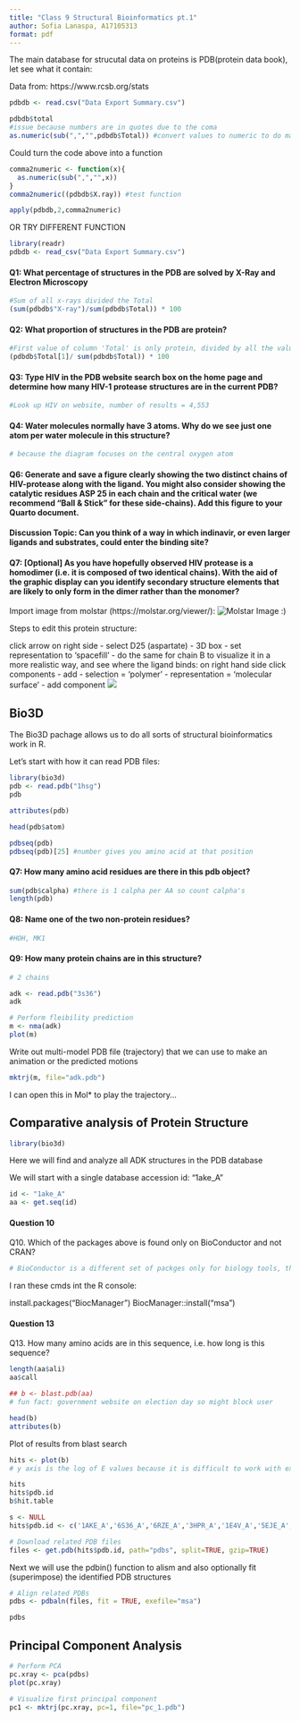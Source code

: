```yaml
---
title: "Class 9 Structural Bioinformatics pt.1"
author: Sofia Lanaspa, A17105313
format: pdf
---
```


The main database for strucutal data on proteins is PDB(protein data book), let see what it contain:

Data from: https://www.rcsb.org/stats
```r
pdbdb <- read.csv("Data Export Summary.csv")
```

```r
pdbdb$total
#issue because numbers are in quotes due to the coma
as.numeric(sub(",","",pdbdb$Total)) #convert values to numeric to do math
```
Could turn the code above into a function
```r
comma2numeric <- function(x){
  as.numeric(sub(",","",x))
}
comma2numeric((pdbdb$X.ray)) #test function
```

```r
apply(pdbdb,2,comma2numeric)
```

OR TRY DIFFERENT FUNCTION
```r
library(readr)
pdbdb <- read_csv("Data Export Summary.csv")
```

#### Q1: What percentage of structures in the PDB are solved by X-Ray and Electron Microscopy
```r
#Sum of all x-rays divided the Total
(sum(pdbdb$"X-ray")/sum(pdbdb$Total)) * 100
```

#### Q2: What proportion of structures in the PDB are protein?
```r
#First value of column 'Total' is only protein, divided by all the values in 'Total'
(pdbdb$Total[1]/ sum(pdbdb$Total)) * 100
```

#### Q3: Type HIV in the PDB website search box on the home page and determine how many HIV-1 protease structures are in the current PDB?
```r
#Look up HIV on website, number of results = 4,553
```

#### Q4: Water molecules normally have 3 atoms. Why do we see just one atom per water molecule in this structure?
```r
# because the diagram focuses on the central oxygen atom
```


#### Q6: Generate and save a figure clearly showing the two distinct chains of HIV-protease along with the ligand. You might also consider showing the catalytic residues ASP 25 in each chain and the critical water (we recommend “Ball & Stick” for these side-chains). Add this figure to your Quarto document.

#### Discussion Topic: Can you think of a way in which indinavir, or even larger ligands and substrates, could enter the binding site?

#### Q7: [Optional] As you have hopefully observed HIV protease is a homodimer (i.e. it is composed of two identical chains). With the aid of the graphic display can you identify secondary structure elements that are likely to only form in the dimer rather than the monomer?

Import image from molstar (https://molstar.org/viewer/):
![Molstar Image :)](1HSG.png)

Steps to edit this protein structure:

click arrow on right side - select D25 (aspartate) - 3D box - set representation to 'spacefill' - do the same for chain B 
to visualize it in a more realistic way, and see where the ligand binds:
on right hand side click components - add - selection = 'polymer' - representation = 'molecular surface' - add component
![](1HSG-2.png)


## Bio3D
The Bio3D pachage allows us to do all sorts of structural bioinformatics work in R.

Let's start with how it can read PDB files:
```r
library(bio3d)
pdb <- read.pdb("1hsg")
pdb
```

```r
attributes(pdb)
```

```r
head(pdb$atom)
```

```r
pdbseq(pdb)
pdbseq(pdb)[25] #number gives you amino acid at that position 
```

#### Q7: How many amino acid residues are there in this pdb object? 
```r
sum(pdb$calpha) #there is 1 calpha per AA so count calpha's
length(pdb)
```

#### Q8: Name one of the two non-protein residues? 
```r
#HOH, MK1
```

#### Q9: How many protein chains are in this structure?
```r
# 2 chains
```

```r
adk <- read.pdb("3s36")
adk
```

```r
# Perform fleibility prediction 
m <- nma(adk)
plot(m)
```

Write out multi-model PDB file (trajectory) that we can use to make an animation or the predicted motions
```r
mktrj(m, file="adk.pdb")
```

I can open this in Mol* to play the trajectory...

## Comparative analysis of Protein Structure

```r
library(bio3d)
```

Here we will find and analyze all ADK structures in the PDB database

We will start with a single database accession id: "1ake_A"
```r
id <- "1ake_A"
aa <- get.seq(id)
```

#### Question 10
Q10. Which of the packages above is found only on BioConductor and not CRAN? 
```r
# BioConductor is a different set of packges only for biology tools, the 'msa' package is from BioConductor
```

I ran these cmds int the R console:

install.packages("BiocManager")
BiocManager::install("msa")

#### Question 13
Q13. How many amino acids are in this sequence, i.e. how long is this sequence? 

```r
length(aa$ali)
aa$call
```

```r
## b <- blast.pdb(aa)
# fun fact: government website on election day so might block user
```
```r
head(b)
attributes(b)
```

Plot of results from blast search
```r
hits <- plot(b)
# y axis is the log of E values because it is difficult to work with extremely small values, often take the log in scenarios like these
```

```r
hits
hits$pdb.id
b$hit.table
```


```r
s <- NULL
hits$pdb.id <- c('1AKE_A','6S36_A','6RZE_A','3HPR_A','1E4V_A','5EJE_A','1E4Y_A','3X2S_A','6HAP_A','6HAM_A','4K46_A','3GMT_A','4PZL_A')
```

```r
# Download related PDB files
files <- get.pdb(hits$pdb.id, path="pdbs", split=TRUE, gzip=TRUE)
```

Next we will use the pdbin() function to alism and also optionally fit (superimpose) the identified PDB structures 

```r
# Align related PDBs
pdbs <- pdbaln(files, fit = TRUE, exefile="msa")
```

```r
pdbs
```

## Principal Component Analysis 

```r
# Perform PCA
pc.xray <- pca(pdbs)
plot(pc.xray)
```
```r
# Visualize first principal component
pc1 <- mktrj(pc.xray, pc=1, file="pc_1.pdb")
```








